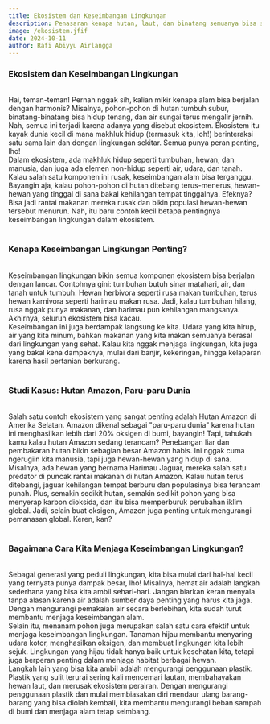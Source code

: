 ```yaml
---
title: Ekosistem dan Keseimbangan Lingkungan
description: Penasaran kenapa hutan, laut, dan binatang semuanya bisa saling mendukung satu sama lain? Yuk, kita bahas tentang ekosistem, biar tahu gimana keseimbangan lingkungan itu penting banget buat kita semua.
image: /ekosistem.jfif
date: 2024-10-11
author: Rafi Abiyyu Airlangga
---
```


<h3 class="text-center text-3xl font-bold">Ekosistem dan Keseimbangan Lingkungan</h3>
<br />
Hai, teman-teman! Pernah nggak sih, kalian mikir kenapa alam bisa berjalan
dengan harmonis? Misalnya, pohon-pohon di hutan tumbuh subur, binatang-binatang
bisa hidup tenang, dan air sungai terus mengalir jernih. Nah, semua ini terjadi
karena adanya yang disebut ekosistem. Ekosistem itu kayak dunia kecil di mana
makhluk hidup (termasuk kita, loh!) berinteraksi satu sama lain dan dengan
lingkungan sekitar. Semua punya peran penting, lho!
<br />
Dalam ekosistem, ada makhluk hidup seperti tumbuhan, hewan, dan manusia, dan
juga ada elemen non-hidup seperti air, udara, dan tanah. Kalau salah satu
komponen ini rusak, keseimbangan alam bisa terganggu. Bayangin aja, kalau
pohon-pohon di hutan ditebang terus-menerus, hewan-hewan yang tinggal di sana
bakal kehilangan tempat tinggalnya. Efeknya? Bisa jadi rantai makanan mereka
rusak dan bikin populasi hewan-hewan tersebut menurun. Nah, itu baru contoh
kecil betapa pentingnya keseimbangan lingkungan dalam ekosistem.
<br />
<br />
<h3 class="text-center text-3xl font-bold">Kenapa Keseimbangan Lingkungan Penting?</h3>
<br />
Keseimbangan lingkungan bikin semua komponen ekosistem bisa berjalan dengan
lancar. Contohnya gini: tumbuhan butuh sinar matahari, air, dan tanah untuk
tumbuh. Hewan herbivora seperti rusa makan tumbuhan, terus hewan karnivora
seperti harimau makan rusa. Jadi, kalau tumbuhan hilang, rusa nggak punya
makanan, dan harimau pun kehilangan mangsanya. Akhirnya, seluruh ekosistem bisa
kacau.
<br />
Keseimbangan ini juga berdampak langsung ke kita. Udara yang kita hirup, air
yang kita minum, bahkan makanan yang kita makan semuanya berasal dari lingkungan
yang sehat. Kalau kita nggak menjaga lingkungan, kita juga yang bakal kena
dampaknya, mulai dari banjir, kekeringan, hingga kelaparan karena hasil
pertanian berkurang.
<br />
<br />
<h3 class="text-center text-3xl font-bold">Studi Kasus: Hutan Amazon, Paru-paru Dunia</h3>
<br />
Salah satu contoh ekosistem yang sangat penting adalah Hutan Amazon di Amerika
Selatan. Amazon dikenal sebagai "paru-paru dunia" karena hutan ini menghasilkan
lebih dari 20% oksigen di bumi, bayangin! Tapi, tahukah kamu kalau hutan Amazon
sedang terancam? Penebangan liar dan pembakaran hutan bikin sebagian besar
Amazon habis. Ini nggak cuma ngerugiin kita manusia, tapi juga hewan-hewan yang
hidup di sana.
<br />
Misalnya, ada hewan yang bernama Harimau Jaguar, mereka salah satu predator di
puncak rantai makanan di hutan Amazon. Kalau hutan terus ditebangi, jaguar
kehilangan tempat berburu dan populasinya bisa terancam punah. Plus, semakin
sedikit hutan, semakin sedikit pohon yang bisa menyerap karbon dioksida, dan itu
bisa memperburuk perubahan iklim global. Jadi, selain buat oksigen, Amazon juga
penting untuk mengurangi pemanasan global. Keren, kan?
<br />
<br />
<h3 class="text-center text-3xl font-bold">Bagaimana Cara Kita Menjaga Keseimbangan Lingkungan?</h3>
<br />
Sebagai generasi yang peduli lingkungan, kita bisa mulai dari hal-hal kecil yang
ternyata punya dampak besar, lho! Misalnya, hemat air adalah langkah sederhana
yang bisa kita ambil sehari-hari. Jangan biarkan keran menyala tanpa alasan
karena air adalah sumber daya penting yang harus kita jaga. Dengan mengurangi
pemakaian air secara berlebihan, kita sudah turut membantu menjaga keseimbangan
alam.
<br />
Selain itu, menanam pohon juga merupakan salah satu cara efektif untuk menjaga
keseimbangan lingkungan. Tanaman hijau membantu menyaring udara kotor,
menghasilkan oksigen, dan membuat lingkungan kita lebih sejuk. Lingkungan yang
hijau tidak hanya baik untuk kesehatan kita, tetapi juga berperan penting dalam
menjaga habitat berbagai hewan.
<br />
Langkah lain yang bisa kita ambil adalah mengurangi penggunaan plastik. Plastik
yang sulit terurai sering kali mencemari lautan, membahayakan hewan laut, dan
merusak ekosistem perairan. Dengan mengurangi penggunaan plastik dan mulai
membiasakan diri mendaur ulang barang-barang yang bisa diolah kembali, kita
membantu mengurangi beban sampah di bumi dan menjaga alam tetap seimbang.